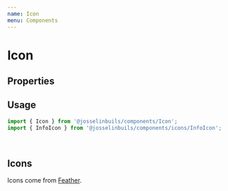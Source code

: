 ```yaml
---
name: Icon
menu: Components
---
```



# Icon

## Properties

<Props of={Icon} />

## Usage

```js
import { Icon } from '@josselinbuils/components/Icon';
import { InfoIcon } from '@josselinbuils/components/icons/InfoIcon';
```

<Playground>
  <Icon icon={InfoIcon} />
</Playground>

<br />

## Icons

Icons come from [Feather](https://feathericons.com/).

<FlexContainer offsetLeft={-25} offsetTop={-16}>
  <IconCard icon={AlertCircleIcon} title="AlertCircleIcon" />
  <IconCard icon={AlertTriangleIcon} title="AlertTriangleIcon" />
  <IconCard icon={CheckIcon} title="CheckIcon" />
  <IconCard icon={CheckCircleIcon} title="CheckCircleIcon" />
  <IconCard icon={InfoIcon} title="InfoIcon" />
</FlexContainer>
